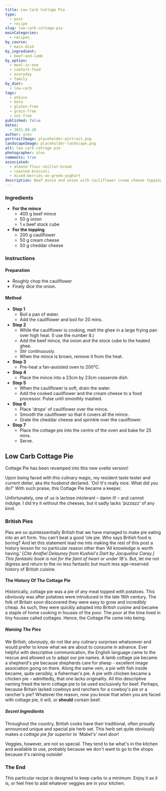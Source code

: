 ```yaml
---
title: Low Carb Cottage Pie
type:
  - post
  - recipe
slug: low-carb-cottage-pie
mainCategories: 
  - recipes
by_course:
  - main-dish
by_ingredient:
  - beef-and-lamb
by_option:
  - meal-in-one
  - comfort-food
  - everyday
  - family
by_diet:
  - low-carb
tags:
  - atkins
  - keto
  - gluten-free
  - grain-free
  - nut-free
published: false
dates: 
  - 2021.09.20
author: alex
portraitImage: placeholder-portrait.png
landscapeImage: placeholder-landscape.png
alt: low carb cottage pie
photographer: alex
comments: true
associated:
  - almond-flour-skillet-bread
  - roasted-broccoli
  - mixed-berries-on-greek-yoghurt
description: Beef mince and onion with cauliflower cream cheese topping and a cheddar cheese crust. Only 6 ingredients are needed to make this low-carb variation of the cottage pie.
---
```


<Ingredients>

### Ingredients ###

  - **For the mince**
    - 400 g beef mince
    - 50 g onion
    - 1 x beef stock cube
  - **For the topping**
    - 200 g cauliflower
    - 50 g cream cheese
    - 50 g cheddar cheese

</Ingredients>

<Instructions>

### Instructions ###

#### Preparation ####

  - Roughly chop the cauliflower
  - Finely dice the onion.

#### Method ####

  - **Step 1**
    - Boil a pan of water.
    - Add the cauliflower and boil for 20 mins.
  - **Step 2**
    - While the cauliflower is cooking, melt the ghee in a large frying pan over high heat. (I use the number 8.)
    - Add the beef mince, the onion and the stock cube to the heated ghee. 
    - Stir continuously. 
    - When the mince is brown, remove it from the heat.
  - **Step 3**
    - Pre-heat a fan-assisted oven to 200°C.
  - **Step 4**
    - Place the mince into a 23cm by 23cm casserole dish.
  - **Step 5**
    - When the cauliflower is soft, drain the water.
    - Add the cooked cauliflower and the cream cheese to a food processor. Pulse until smoothly mashed.
  - **Step 6**
    - Place 'drops' of cauliflower over the mince.
    - Smooth the cauliflower so that it covers all the mince.
    - Grate the cheddar cheese and sprinkle over the cauliflower.
  - **Step 7**
    - Place the cottage pie into the centre of the oven and bake for 25 mins.
    - Serve.

</Instructions>

<RecipeContent>

## Low Carb Cottage Pie

Cottage Pie has been revamped into this new svelte version! 

Upon being faced with this culinary magic, my resident taste tester and current dieter, aka *the husband* declared. 'Oo! It's really nice. What did you do?' With such praise, this  Cottage Pie became a keeper.

Unfortunately, one of us is lactose intolerant – damn it! – and cannot indulge. I did try it without the cheeses, but it sadly lacks *'pizzazz'* of any kind.

### British Pies

Pies are so quintessentially British that we have managed to make pie eating into an art form. You can't beat a good 'ole pie. Who says British food is boring? And let this statement lead me into making the rest of this post a history lesson for no particular reason other than 'All knowledge is worth having.' [*Cite Anafiel Delauney from Kushiel's Dart by Jacqueline Carey.] This fantastic book is not for the faint of heart or under 18's.* But, let me not digress and return to the no less fantastic but much less age-reserved history of British cuisine. 

#### The History Of The Cottage Pie

Historically, cottage pie was a pie of any meat topped with potatoes. This obviously was after potatoes were introduced in the late 16th century. The folk of Britain soon discovered they were easy to grow and incredibly cheap. As such, they were quickly adopted into British cuisine and became a staple of home cooking in houses of the poor. The poor at the time lived in tiny houses called cottages. Hence, the Cottage Pie came into being. 

##### Naming The Pies

We British, obviously, do not like any culinary surprises whatsoever and would prefer to know what we are about to consume in advance. Ever helpful with descriptive communication, the English language came to the rescue and allowed us to adapt our pie names. A lamb cottage pie became a shepherd's pie because shepherds care for sheep - excellent image association going on there. Along the same vein, a pie with fish inside became, quite sensibly, a fisherman's pie. A pie with chicken became a chicken pie – admittedly, that one lacks originality. All this descriptive naming freed the term cottage pie to be used exclusively for beef. Perhaps, because Britain lacked cowboys and ranchers for a cowboy's pie or a rancher's pie? Whatever the reason, now you know that when you are faced with cottage pie, it will, or **should** contain beef.

##### Secret Ingredients

Throughout the country, British cooks have their traditional, often proudly announced unique and special pie herb set. This herb set quite obviously makes *a cottage pie far superior to 'Mabel's' next door*! 

Veggies, however, are not so special. They tend to be what's in the kitchen and available to use, probably because we don't want to go to the shops because it's raining outside!

### The End

This particular recipe is designed to keep carbs to a minimum. Enjoy it as it is, or feel free to add whatever veggies are in your kitchen.

</RecipeContent>

